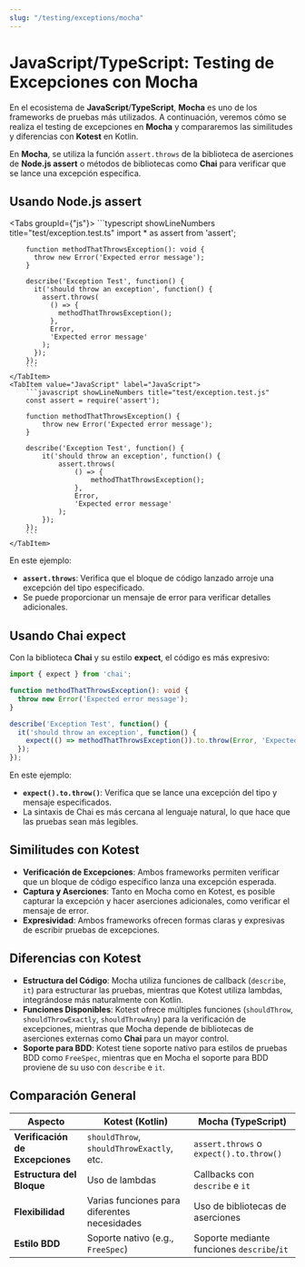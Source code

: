 ```yaml
---
slug: "/testing/exceptions/mocha"
---
```


# JavaScript/TypeScript: Testing de Excepciones con Mocha

En el ecosistema de **JavaScript**/**TypeScript**, **Mocha** es uno de los frameworks de pruebas más utilizados. A continuación, veremos cómo se realiza el testing de excepciones en **Mocha** y compararemos las similitudes y diferencias con **Kotest** en Kotlin.


En **Mocha**, se utiliza la función `assert.throws` de la biblioteca de aserciones de **Node.js assert** o métodos de bibliotecas como **Chai** para verificar que se lance una excepción específica.

## Usando Node.js assert

<Tabs groupId={"js"}>
    <TabItem value="TypeScript" label="TypeScript">
        ```typescript showLineNumbers title="test/exception.test.ts"
        import * as assert from 'assert';

        function methodThatThrowsException(): void {
          throw new Error('Expected error message');
        }

        describe('Exception Test', function() {
          it('should throw an exception', function() {
            assert.throws(
              () => {
                methodThatThrowsException();
              },
              Error,
              'Expected error message'
            );
          });
        });
        ```
    </TabItem>
    <TabItem value="JavaScript" label="JavaScript">
        ```javascript showLineNumbers title="test/exception.test.js"
        const assert = require('assert');

        function methodThatThrowsException() {
            throw new Error('Expected error message');
        }

        describe('Exception Test', function() {
            it('should throw an exception', function() {
                assert.throws(
                    () => {
                        methodThatThrowsException();
                    },
                    Error,
                    'Expected error message'
                );
            });
        });
        ```
    </TabItem>
</Tabs>

En este ejemplo:

- **`assert.throws`**: Verifica que el bloque de código lanzado arroje una excepción del tipo especificado.
- Se puede proporcionar un mensaje de error para verificar detalles adicionales.

## Usando Chai expect

Con la biblioteca **Chai** y su estilo **expect**, el código es más expresivo:

```typescript showLineNumbers title="test/exception.test.ts"
import { expect } from 'chai';

function methodThatThrowsException(): void {
  throw new Error('Expected error message');
}

describe('Exception Test', function() {
  it('should throw an exception', function() {
    expect(() => methodThatThrowsException()).to.throw(Error, 'Expected error message');
  });
});
```

En este ejemplo:

- **`expect().to.throw()`**: Verifica que se lance una excepción del tipo y mensaje especificados.
- La sintaxis de Chai es más cercana al lenguaje natural, lo que hace que las pruebas sean más legibles.

## Similitudes con Kotest

- **Verificación de Excepciones**: Ambos frameworks permiten verificar que un bloque de código específico lanza una excepción esperada.
- **Captura y Aserciones**: Tanto en Mocha como en Kotest, es posible capturar la excepción y hacer aserciones adicionales, como verificar el mensaje de error.
- **Expresividad**: Ambos frameworks ofrecen formas claras y expresivas de escribir pruebas de excepciones.

## Diferencias con Kotest

- **Estructura del Código**: Mocha utiliza funciones de callback (`describe`, `it`) para estructurar las pruebas, mientras que Kotest utiliza lambdas, integrándose más naturalmente con Kotlin.
- **Funciones Disponibles**: Kotest ofrece múltiples funciones (`shouldThrow`, `shouldThrowExactly`, `shouldThrowAny`) para la verificación de excepciones, mientras que Mocha depende de bibliotecas de aserciones externas como **Chai** para un mayor control.
- **Soporte para BDD**: Kotest tiene soporte nativo para estilos de pruebas BDD como `FreeSpec`, mientras que en Mocha el soporte para BDD proviene de su uso con `describe` e `it`.

## Comparación General

| Aspecto                         | Kotest (Kotlin)                              | Mocha (TypeScript)                         |
|---------------------------------|----------------------------------------------|--------------------------------------------|
| **Verificación de Excepciones** | `shouldThrow`, `shouldThrowExactly`, etc.    | `assert.throws` o `expect().to.throw()`    |
| **Estructura del Bloque**       | Uso de lambdas                               | Callbacks con `describe` e `it`            |
| **Flexibilidad**                | Varias funciones para diferentes necesidades | Uso de bibliotecas de aserciones           |
| **Estilo BDD**                  | Soporte nativo (e.g., `FreeSpec`)            | Soporte mediante funciones `describe`/`it` |
